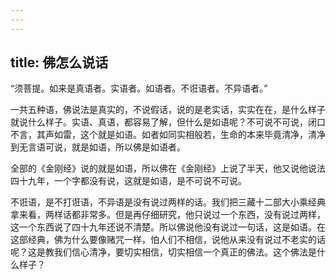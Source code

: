 ```yaml
---
---
---
```

title: 佛怎么说话
---




“须菩提。如来是真语者。实语者。如语者。不诳语者。不异语者。”

一共五种语，佛说法是真实的，不说假话，说的是老实话，实实在在，是什么样子就说什么样子。实语、真语，都容易了解，但什么是如语呢？不可说不可说，闭口不言，其声如雷，这个就是如语。如者如同实相般若，生命的本来毕竟清净，清净到无言语可说，就是如语，所以佛是如语者。

全部的《金刚经》说的就是如语，所以佛在《金刚经》上说了半天，他又说他说法四十九年，一个字都没有说，这就是如语，是不可说不可说。

不诳语，是不打诳语，不异语是没有说过两样的话。我们把三藏十二部大小乘经典拿来看，两样话都非常多。但是再仔细研究，他只说过一个东西，没有说过两样，这一个东西说了四十九年还说不清楚。所以佛说他没有说过一句话，这是如语。在这部经典，佛为什么要像赌咒一样，怕人们不相信，说他从来没有说过不老实的话呢？这是教我们信心清净，要切实相信，切实相信一个真正的佛法。这个佛法是什么样子？